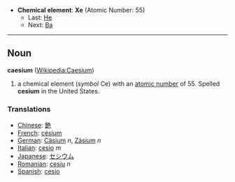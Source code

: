 *'''Chemical element''': '''Xe''' (Atomic Number: 55)
**Last: [[Xenon|He]]
**Next: [[Barium|Ba]]
----
== Noun ==
'''caesium''' ([[en:Caesium|Wikipedia:Caesium]])

# a chemical element (''symbol'' Ce) with an [[atomic number]] of 55.  Spelled '''cesium''' in the United States.

===Translations===
*[[Chinese]]: [[銫]]
*[[French]]: [[césium]]
*[[German]]: [[Cäsium]] ''n'', [[Zäsium]] ''n''
*[[Italian]]: [[cesio]] ''m''
*[[Japanese]]: [[セシウム]]
*[[Romanian]]: [[cesiu]] ''n''
*[[Spanish]]: [[cesio]]